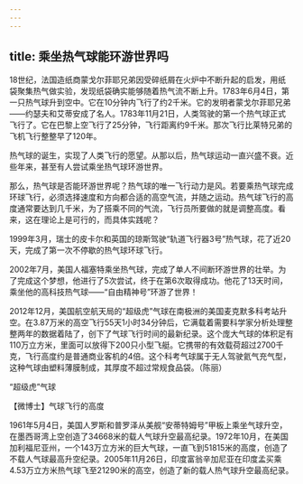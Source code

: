 ```yaml
---
---
---
```

title: 乘坐热气球能环游世界吗
---




18世纪，法国造纸商蒙戈尔菲耶兄弟因受碎纸屑在火炉中不断升起的启发，用纸袋聚集热气做实验，发现纸袋确实能够随着热气流不断上升。1783年6月4日，第一只热气球升到空中。它在10分钟内飞行了约2千米。它的发明者蒙戈尔菲耶兄弟——约瑟夫和艾蒂安成了名人。1783年11月21日，人类驾驶的第一个热气球正式飞行了。它在巴黎上空飞行了25分钟，飞行距离约9千米。那次飞行比莱特兄弟的飞机飞行整整早了120年。



热气球的诞生，实现了人类飞行的愿望。从那以后，热气球运动一直兴盛不衰。近些年来，甚至有人尝试乘坐热气球环游世界。

那么，热气球是否能环游世界呢？热气球的唯一飞行动力是风。若要乘热气球完成环球飞行，必须选择速度和方向都合适的高空气流，并随之运动。热气球飞行的高度通常要达到几千米，为了搭乘不同的气流，飞行员所要做的就是调整高度。看来，这在理论上是可行的，而具体实践呢？

1999年3月，瑞士的皮卡尔和英国的琼斯驾驶“轨道飞行器3号”热气球，花了近20天，完成了第一次不停歇的热气球环球飞行。

2002年7月，美国人福塞特乘坐热气球，完成了单人不间断环游世界的壮举。为了完成这个梦想，他进行了5次尝试，终于在第6次取得成功。他花了13天时间，乘坐他的高科技热气球——“自由精神号”环游了世界！

2012年12月，美国航空航天局的“超级虎”气球在南极洲的美国麦克默多科考站升空。在3.87万米的高空飞行55天1小时34分钟后，它满载着需要科学家分析处理整整两年的数据着陆了，创下了气球飞行时间的最新纪录。这个庞大气球的体积足有110万立方米，里面可以放得下200只小型飞艇。它携带的有效载荷超过2700千克，飞行高度约是普通商业客机的4倍。这个科考气球属于无人驾驶氦气充气型，这种气球由塑料薄膜制成，其厚度不超过常规食品袋。（陈丽）

“超级虎”气球





【微博士】气球飞行的高度

1961年5月4日，美国人罗斯和普罗泽从美舰“安蒂特姆号”甲板上乘坐气球升空，在墨西哥湾上空创造了34668米的载人气球升空最高纪录。1972年10月，在美国加利福尼亚州，一个143万立方米的巨大气球，一直飞到51815米的高度，创造了不载人气球最高升空纪录。2005年11月26日，印度富翁辛加尼亚在印度孟买乘4.53万立方米热气球飞至21290米的高空，创造了新的载人热气球升空最高纪录。
